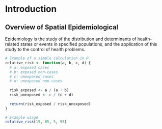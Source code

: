 # Introduction

## Overview of Spatial Epidemiological 

Epidemiology is the study of the distribution and determinants of health-related states or events in specified populations, and the application of this study to the control of health problems.

```r
# Example of a simple calculation in R
relative_risk <- function(a, b, c, d) {
  # a: exposed cases
  # b: exposed non-cases
  # c: unexposed cases
  # d: unexposed non-cases
  
  risk_exposed <- a / (a + b)
  risk_unexposed <- c / (c + d)
  
  return(risk_exposed / risk_unexposed)
}

# Example usage
relative_risk(15, 85, 5, 95)
```